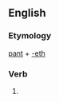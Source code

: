 ==English==

===Etymology===
[[pant]] + [[-eth]]

===Verb===
{{en-verb form}}

# {{en-archaic third-person singular of|pant}}